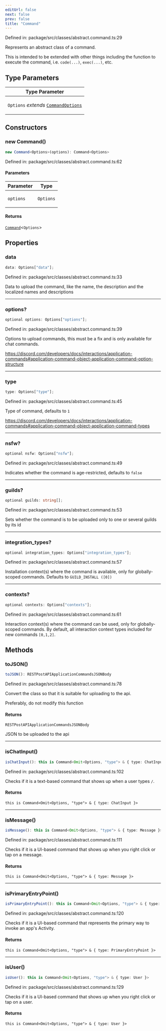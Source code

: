 ```yaml
---
editUrl: false
next: false
prev: false
title: "Command"
---
```


Defined in: package/src/classes/abstract.command.ts:29

Represents an abstract class of a command.

This is intended to be extended with other things including the function to execute the command, i.e. `code(...)`, `exec(...)`, etc.

## Type Parameters

<table>
<thead>
<tr>
<th>Type Parameter</th>
</tr>
</thead>
<tbody>
<tr>
<td>

`Options` *extends* [`CommandOptions`](/reference/interfaces/commandoptions/)

</td>
</tr>
</tbody>
</table>

## Constructors

### new Command()

```ts
new Command<Options>(options): Command<Options>
```

Defined in: package/src/classes/abstract.command.ts:62

#### Parameters

<table>
<thead>
<tr>
<th>Parameter</th>
<th>Type</th>
</tr>
</thead>
<tbody>
<tr>
<td>

`options`

</td>
<td>

`Options`

</td>
</tr>
</tbody>
</table>

#### Returns

[`Command`](/reference/classes/command/)\<`Options`\>

## Properties

### data

```ts
data: Options["data"];
```

Defined in: package/src/classes/abstract.command.ts:33

Data to upload the command, like the name, the description and the localized names and descriptions

***

### options?

```ts
optional options: Options["options"];
```

Defined in: package/src/classes/abstract.command.ts:39

Options to upload commands, this must be a fix and is only available for chat commands.

https://discord.com/developers/docs/interactions/application-commands#application-command-object-application-command-option-structure

***

### type

```ts
type: Options["type"];
```

Defined in: package/src/classes/abstract.command.ts:45

Type of command, defaults to `1`

https://discord.com/developers/docs/interactions/application-commands#application-command-object-application-command-types

***

### nsfw?

```ts
optional nsfw: Options["nsfw"];
```

Defined in: package/src/classes/abstract.command.ts:49

Indicates whether the command is age-restricted, defaults to `false`

***

### guilds?

```ts
optional guilds: string[];
```

Defined in: package/src/classes/abstract.command.ts:53

Sets whether the command is to be uploaded only to one or several guilds by its id

***

### integration\_types?

```ts
optional integration_types: Options["integration_types"];
```

Defined in: package/src/classes/abstract.command.ts:57

Installation context(s) where the command is available, only for globally-scoped commands. Defaults to `GUILD_INSTALL ([0])`

***

### contexts?

```ts
optional contexts: Options["contexts"];
```

Defined in: package/src/classes/abstract.command.ts:61

Interaction context(s) where the command can be used, only for globally-scoped commands. By default, all interaction context types included for new commands `[0,1,2]`.

## Methods

### toJSON()

```ts
toJSON(): RESTPostAPIApplicationCommandsJSONBody
```

Defined in: package/src/classes/abstract.command.ts:78

Convert the class so that it is suitable for uploading to the api.

Preferably, do not modify this function

#### Returns

`RESTPostAPIApplicationCommandsJSONBody`

JSON to be uploaded to the api

***

### isChatInput()

```ts
isChatInput(): this is Command<Omit<Options, "type"> & { type: ChatInput }>
```

Defined in: package/src/classes/abstract.command.ts:102

Checks if it is a text-based command that shows up when a user types `/`.

#### Returns

`this is Command<Omit<Options, "type"> & { type: ChatInput }>`

***

### isMessage()

```ts
isMessage(): this is Command<Omit<Options, "type"> & { type: Message }>
```

Defined in: package/src/classes/abstract.command.ts:111

Checks if it is a UI-based command that shows up when you right click or tap on a message.

#### Returns

`this is Command<Omit<Options, "type"> & { type: Message }>`

***

### isPrimaryEntryPoint()

```ts
isPrimaryEntryPoint(): this is Command<Omit<Options, "type"> & { type: PrimaryEntryPoint }>
```

Defined in: package/src/classes/abstract.command.ts:120

Checks if it is a UI-based command that represents the primary way to invoke an app's Activity.

#### Returns

`this is Command<Omit<Options, "type"> & { type: PrimaryEntryPoint }>`

***

### isUser()

```ts
isUser(): this is Command<Omit<Options, "type"> & { type: User }>
```

Defined in: package/src/classes/abstract.command.ts:129

Checks if it is a UI-based command that shows up when you right click or tap on a user.

#### Returns

`this is Command<Omit<Options, "type"> & { type: User }>`
